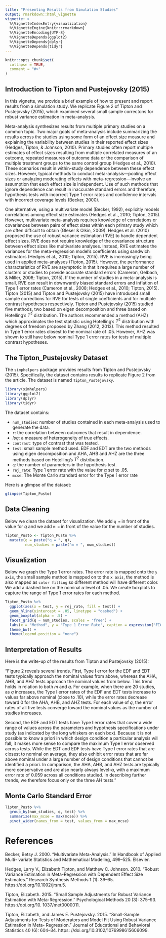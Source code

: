 ```yaml
---
title: "Presenting Results from Simulation Studies"
output: rmarkdown::html_vignette
vignette: >
  %\VignetteIndexEntry{visualization}
  %\VignetteEngine{knitr::rmarkdown}
  %\VignetteEncoding{UTF-8}
  %\VignetteDepends{ggplot2}
  %\VignetteDepends{dplyr}
  %\VignetteDepends{tidyr}
---
```


```r
knitr::opts_chunk$set(
  collapse = TRUE,
  comment = "#>"
)
```

## Introduction to Tipton and Pustejovsky (2015)

In this vignette, we provide a brief example of how to present and report results from a simulation study. We replicate Figure 2 of Tipton and Pustejovsky (2015), which examined several small sample correctons for robust variance estimation in meta-analysis. 

Meta-analysis synthesizes results from multiple primary studies on a common topic. Two major goals of meta-analysis include summarizing the results across the studies using some form of an effect size measure and explaining the variability between studies in their reported effect sizes (Hedges, Tipton, & Johnson, 2010). Primary studies often report multiple estimates of effect sizes resulting from multiple correlated measures of an outcome, repeated measures of outcome data or the comparison of multiple treatment groups to the same control group (Hedges et al., 2010). These scenarios result in within-study dependence between these effect sizes. However, typical methods to conduct meta-analysis—pooling effect sizes or analyzing moderating effects with meta-regression—involve an assumption that each effect size is independent. Use of such methods that ignore dependence can result in inaccurate standard errors and therefore, hypothesis tests with incorrect Type 1 error rates and confidence intervals with incorrect coverage levels (Becker, 2000). 

One alternative, using a multivariate model (Becker, 1992), explicitly models correlations among effect size estimates (Hedges et al., 2010; Tipton, 2015). However, multivariate meta-analysis requires knowledge of correlations or covariances between pairs of effect sizes within each primary study which are often difficult to obtain (Gleser & Olkin, 2009). Hedges et al. (2010) proposed the use of robust variance estimation (RVE) to handle dependent effect sizes. RVE does not require knowledge of the covariance structure between effect sizes like multivariate analyses. Instead, RVE estimates the variances for the meta-regression model’s coefficients using sandwich estimators (Hedges et al., 2010; Tipton, 2015). RVE is increasingly being used in applied meta-analyses (Tipton, 2015). However, the performance characteristics of RVE are asymptotic in that it requires a large number of clusters or studies to provide accurate standard errors (Cameron, Gelbach, & Miller, 2008; Tipton, 2015). If the number of studies in a meta-analysis is small, RVE can result in downwardly biased standard errors and inflation of Type 1 error rates (Cameron et al., 2008; Hedges et al., 2010; Tipton, 2015). Tipton (2015) and Tipton and Pustejovsky (2015) have introduced small sample corrections for RVE for tests of single coefficients and for multiple contrast hypotheses respectively. Tipton and Pustejovsky (2015) studied five methods, two based on eigen decomposition and three based on Hotelling’s $T^2$ distribution. The authors recommended a method (AHZ) which approximates the test statistic using Hotelling’s $T^2$  distribution with degrees of freedom proposed by Zhang (2012, 2013). This method resulted in Type 1 error rates closest to the nominal rate of .05. However, AHZ was shown to still have below nominal Type 1 error rates for tests of multiple contrast hypotheses.

## The Tipton_Pustejovsky Dataset

The `simphelpers` package provides results from Tipton and Pustejovsky (2015). Specifically, the dataset contains results to replicate Figure 2 from the article. The dataset is named `Tipton_Pustejovsky`. 


```r
library(simhelpers)
library(ggplot2)
library(dplyr)
library(tidyr)
```


The dataset contains:

  - `num_studies`: number of studies contained in each meta-analysis used to generate the data.
  - `r`: the correlation between outcomes that result in dependence.
  - $Isq$: a measure of heterogeneity of true effects. 
  - `contrast`: type of contrast that was tested.
  - `test`: small sample method used. EDF and EDT are the two methods using eigen decomposition and AHA, AHB and AHZ are the three methods based on Hotelling’s $T^2$ distribution.
  - `q`: the number of parameters in the hypothesis test.
  - `rej_rate`: Type 1 error rate with the value for $\alpha$ set to .05.
  - `mcse`: The Monte Carlo standard error for the Type 1 error rate
  
Here is a glimpse of the dataset: 

```r
glimpse(Tipton_Pusto)
```

## Data Cleaning

Below we clean the dataset for visualization. We add `q = ` in front of the value for $q$ and we add `m = ` in front of the value for the number of studies. 

```r
Tipton_Pusto <- Tipton_Pusto %>%
  mutate(q = paste("q = ", q),
         num_studies = paste("m = ", num_studies))
```


## Visualization 

Below we graph the Type 1 error rates. The error rate is mapped onto the `y axis`, the small sample method is mapped on to the `x axis`, the method is also mapped as `color filling` so different method will have different color. We add a dashed line on the nominal $\alpha$ level of .05. We create boxplots to capture the range of Type 1 error rates for each method. 

```r
Tipton_Pusto %>%
  ggplot(aes(x = test, y = rej_rate, fill = test)) + 
  geom_hline(yintercept = .05, linetype = "dashed") + 
  geom_boxplot(alpha = .5) + 
  facet_grid(q ~ num_studies, scales = "free") + 
  labs(x = "Method", y = "Type 1 Error Rate", caption = expression("FIGURE 2. Type I error for alpha of .05 of five alternative tests. Solid lines indicate the nominal alpha level")) + 
  theme_bw() +
  theme(legend.position = "none")
```

## Interpretation of Results

Here is the write-up of the results from Tipton and Pustejovsky (2015):

"Figure 2 reveals several trends. First, Type I error for the EDF and EDT tests typically approach the nominal values from above, whereas the AHA, AHB, and AHZ tests approach the nominal values from below. This trend holds in relation to both $m$ and $q$. For example, when there are 20 studies, as $q$ increases, the Type I error rates of the EDF and EDT tests increase to values far above nominal (close to .10), while the error rates decrease toward 0 for the AHA, AHB, and AHZ tests. For each value of $q$, the error rates of all five tests converge toward the nominal values as the number of studies increases.

Second, the EDF and EDT tests have Type I error rates that cover a wide range of values across the parameters and hypothesis specifications under study (as indicated by the long whiskers on each box). Because it is not possible to know a priori in which design condition a particular analysis will fall, it makes more sense to compare the maximum Type I error observed across tests. While the EDT and EDF tests have Type I error rates that are closest to nominal on average, they also exhibit error rates that are far above nominal under a large number of design conditions that cannot be identified a priori. In comparison, the AHA, AHB, and AHZ tests are typically more conservative and are also nearly always level-$\alpha$, with a maximum error rate of 0.059 across all conditions studied. In describing further trends, we therefore focus only on the three AH tests."


## Monte Carlo Standard Error

```r
Tipton_Pusto %>%
  group_by(num_studies, q, test) %>%
  summarize(max_mcse = max(mcse)) %>%
  pivot_wider(names_from = test, values_from = max_mcse)
```


# References

Becker, Betsy J. 2000. “Multivariate Meta-Analysis.” In Handbook of Applied Multi-
variate Statistics and Mathematical Modeling, 499–525. Elsevier.

Hedges, Larry V., Elizabeth Tipton, and Matthew C. Johnson. 2010. “Robust Variance Estimation in Meta-Regression with Dependent Effect Size Estimates.” Research Synthesis Methods 1 (1): 39–65. https://doi.org/10.1002/jrsm.5.

Tipton, Elizabeth. 2015. “Small Sample Adjustments for Robust Variance Estimation with Meta-Regression.” Psychological Methods 20 (3): 375–93. https://doi.org/10. 1037/met0000011.

Tipton, Elizabeth, and James E. Pustejovsky. 2015. “Small-Sample Adjustments for Tests of Moderators and Model Fit Using Robust Variance Estimation in Meta- Regression.” Journal of Educational and Behavioral Statistics 40 (6): 604–34. https:
//doi.org/10.3102/1076998615606099.


